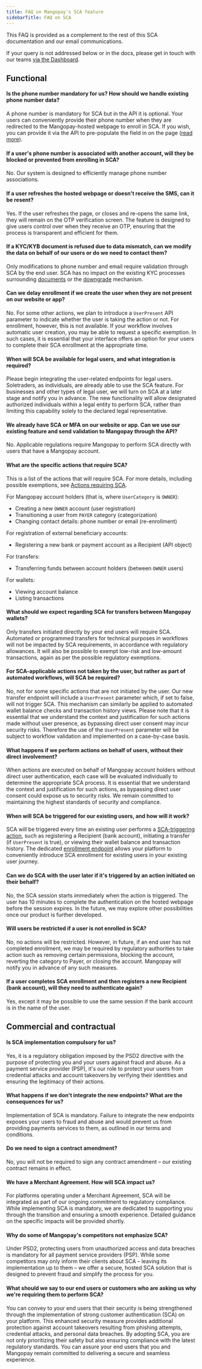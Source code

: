 ```yaml
---
title: FAQ on Mangopay's SCA feature
sidebarTitle: FAQ on SCA
---
```


This FAQ is provided as a complement to the rest of this SCA documentation and our email communications.

If your query is not addressed below or in the docs, please get in touch with our teams <a href="https://hub.mangopay.com/" target="_blank">via the Dashboard</a>.

## Functional

#### Is the phone number mandatory for us? How should we handle existing phone number data?
A phone number is mandatory for SCA but in the API it is optional. Your users can conveniently provide their phone number when they are redirected to the Mangopay-hosted webpage to enroll in SCA. If you wish, you can provide it via the API to pre-populate the field in on the page ([read more](/guides/users/sca#OTP)).

#### If a user's phone number is associated with another account, will they be blocked or prevented from enrolling in SCA?
No. Our system is designed to efficiently manage phone number associations. 

#### If a user refreshes the hosted webpage or doesn't receive the SMS, can it be resent? 
Yes. If the user refreshes the page, or closes and re-opens the same link, they will remain on the OTP verification screen. The feature is designed to give users control over when they receive an OTP, ensuring that the process is transparent and efficient for them. 

#### If a KYC/KYB document is refused due to data mismatch, can we modify the data on behalf of our users or do we need to contact them?
Only modifications to phone number and email require validation through SCA by the end user. SCA has no impact on the existing KYC processes surrounding [documents](/guides/users/verification) or the [downgrade](/guides/users/verification/downgrade) mechanism.

#### Can we delay enrollment if we create the user when they are not present on our website or app?
No. For some other actions, we plan to introduce a `UserPresent` API parameter to indicate whether the user is taking the action or not. For enrollment, however, this is not available. If your workflow involves automatic user creation, you may be able to request a specific exemption. In such cases, it is essential that your interface offers an option for your users to complete their SCA enrollment at the appropriate time.

#### When will SCA be available for legal users, and what integration is required?
Please begin integrating the user-related endpoints for legal users. Soletraders, as individuals, are already able to use the SCA feature. For businesses and other types of legal user, we will turn on SCA at a later stage and notify you in advance. The new functionality will allow designated authorized individuals within a legal entity to perform SCA, rather than limiting this capability solely to the declared legal representative.

#### We already have SCA or MFA on our website or app. Can we use our existing feature and send validation to Mangopay through the API?
No. Applicable regulations require Mangopay to perform SCA directly with users that have a Mangopay account.

#### What are the specific actions that require SCA?
This is a list of the actions that will require SCA. For more details, including possible exemptions, see [Actions requiring SCA](/guides/users/sca#actions-requiring-sca).

For Mangopay account holders (that is, where `UserCategory` is `OWNER`):
- Creating a new `OWNER` account (user registration)
- Transitioning a user from `PAYER` category (categorization)
- Changing contact details: phone number or email (re-enrollment)

For registration of external beneficiary accounts: 
- Registering a new bank or payment account as a Recipient (API object)

For transfers:
- Transferring funds between account holders (between `OWNER` users)

For wallets:
- Viewing account balance
- Listing transactions


#### What should we expect regarding SCA for transfers between Mangopay wallets?
Only transfers initiated directly by your end users will require SCA. Automated or programmed transfers for technical purposes in workflows will not be impacted by SCA requirements, in accordance with regulatory allowances. It will also be possible to exempt low-risk and low-amount transactions, again as per the possible regulatory exemptions.

#### For SCA-applicable actions not taken by the user, but rather as part of automated workflows, will SCA be required?
No, not for some specific actions that are not initiated by the user. Our new transfer endpoint will include a `UserPresent` parameter which, if set to false, will not trigger SCA. This mechanism can similarly be applied to automated wallet balance checks and transaction history views. Please note that it is essential that we understand the context and justification for such actions made without user presence, as bypassing direct user consent may incur security risks. Therefore the use of the `UserPresent` parameter will be subject to workflow validation and implemented on a case-by-case basis.

#### What happens if we perform actions on behalf of users, without their direct involvement? 
When actions are executed on behalf of Mangopay account holders without direct user authentication, each case will be evaluated individually to determine the appropriate SCA process. It is essential that we understand the context and justification for such actions, as bypassing direct user consent could expose us to security risks. We remain committed to maintaining the highest standards of security and compliance.

#### When will SCA be triggered for our existing users, and how will it work?
SCA will be triggered every time an existing user performs a [SCA-triggering action](/guides/users/sca#actions-requiring-sca), such as registering a Recipient (bank account), initiating a transfer (if `UserPresent` is true), or viewing their wallet balance and transaction history. The dedicated [enrollment endpoint](/api-reference/users/enroll-user) allows your platform to conveniently introduce SCA enrollment for existing users in your existing user journey.

#### Can we do SCA with the user later if it's triggered by an action initiated on their behalf?
No, the SCA session starts immediately when the action is triggered. The user has 10 minutes to complete the authentication on the hosted webpage before the session expires. In the future, we may explore other possibilities once our product is further developed.

#### Will users be restricted if a user is not enrolled in SCA?
No, no actions will be restricted. However, in future, if an end user has not completed enrollment, we may be required by regulatory authorities to take action such as removing certain permissions, blocking the account, reverting the category to Payer, or closing the account. Mangopay will notify you in advance of any such measures. 

#### If a user completes SCA enrollment and then registers a new Recipient (bank account), will they need to authenticate again?
Yes, except it may be possible to use the same session if the bank account is in the name of the user.

## Commercial and contractual

#### Is SCA implementation compulsory for us?
Yes, it is a regulatory obligation imposed by the PSD2 directive with the purpose of protecting you and your users against fraud and abuse. As a payment service provider (PSP), it's our role to protect your users from credential attacks and account takeovers by verifying their identities and ensuring the legitimacy of their actions.

#### What happens if we don't integrate the new endpoints? What are the consequences for us?
Implementation of SCA is mandatory. Failure to integrate the new endpoints exposes your users to fraud and abuse and would prevent us from providing payments services to them, as outlined in our terms and conditions.

#### Do we need to sign a contract amendment?
No, you will not be required to sign any contract amendment – our existing contract remains in effect.


#### We have a Merchant Agreement. How will SCA impact us?
For platforms operating under a Merchant Agreement, SCA will be integrated as part of our ongoing commitment to regulatory compliance. While implementing SCA is mandatory, we are dedicated to supporting you through the transition and ensuring a smooth experience. Detailed guidance on the specific impacts will be provided shortly.

#### Why do some of Mangopay's competitors not emphasize SCA?
Under PSD2, protecting users from unauthorized access and data breaches is mandatory for all payment service providers (PSP). While some competitors may only inform their clients about SCA – leaving its implementation up to them – we offer a secure, hosted SCA solution that is designed to prevent fraud and simplify the process for you.

#### What should we say to our end users or customers who are asking us why we're requiring them to perform SCA? 
You can convey to your end users that their security is being strengthened through the implementation of strong customer authentication (SCA) on your platform. This enhanced security measure provides additional protection against account takeovers resulting from phishing attempts, credential attacks, and personal data breaches. By adopting SCA, you are not only prioritizing their safety but also ensuring compliance with the latest regulatory standards. You can assure your end users that you and Mangopay remain committed to delivering a secure and seamless experience.
